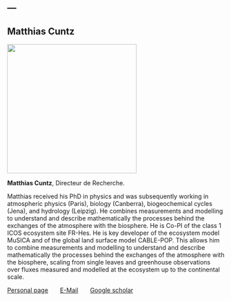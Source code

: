 ---
---

## Matthias Cuntz
<!-- <img style="padding: 0px 10px 0px 0px; width: 25%; height: 50%; float: left;" align="middle" src="images/Matthias_Cuntz-LaReunion_Callas.jpg"/> {layout-ncol=2} -->

::: {layout="[[30,70]]"}

::: {#first-column}
![](images/Matthias_Cuntz-LaReunion_Callas.jpg){fig-align="left" width="300"}
:::

::: {#second-column}
**Matthias Cuntz**, Directeur de Recherche.

Matthias received his PhD in physics and was subsequently working in atmospheric physics (Paris), biology (Canberra), biogeochemical cycles (Jena), and hydrology (Leipzig). He combines measurements and modelling to understand and describe mathematically the processes behind the exchanges of the atmosphere with the biosphere. He is Co-PI of the class 1 ICOS ecosystem site FR-Hes. He is key developer of the ecosystem model MuSICA and of the global land surface model CABLE-POP. This allows him to combine measurements and modelling to understand and describe mathematically the processes behind the exchanges of the atmosphere with the biosphere, scaling from single leaves and greenhouse observations over fluxes measured and modelled at the ecosystem up to the continental scale.
:::

:::

[Personal page](matthias_cuntz.qmd) &nbsp; &nbsp; &nbsp;
<a href="mailto:matthias.cuntz@inrae.fr">E-Mail</a> &nbsp; &nbsp; &nbsp;
[Google scholar](https://scholar.google.com/citations?user=s93VuhMAAAAJ)
